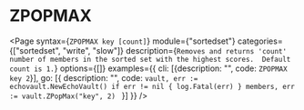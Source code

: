 # ZPOPMAX

<Page
  syntax={`ZPOPMAX key [count]`}
  module={"sortedset"}
  categories={["sortedset", "write", "slow"]}
  description={`Removes and returns 'count' number of members in the sorted set with the highest scores. 
Default count is 1.`}
  options={[]}
  examples={{
    cli: [{description: "", code: `ZPOPMAX key 2`}],
    go: [{
      description: "",
      code: `vault, err := echovault.NewEchoVault()
if err != nil {
  log.Fatal(err)
}
	members, err := vault.ZPopMax("key", 2)
`
    }]
  }}
/>